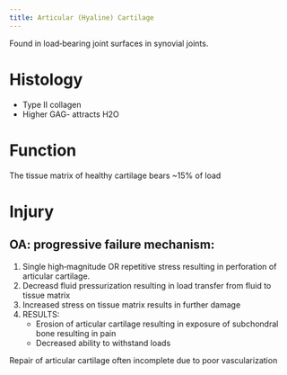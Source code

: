 ```yaml
---
title: Articular (Hyaline) Cartilage
---
```



Found in load‐bearing joint surfaces in
synovial joints.

# Histology

- Type II collagen
- Higher GAG- attracts H2O


# Function

The tissue matrix of healthy cartilage bears ~15% of load

# Injury

## OA: progressive failure mechanism:

1. Single high‐magnitude OR repetitive stress resulting in perforation of articular cartilage.
2. Decreasd fluid pressurization resulting in load transfer
from fluid to tissue matrix
3. Increased stress on tissue matrix results in further
damage
4. RESULTS:
    - Erosion of articular cartilage resulting in exposure of subchondral bone resulting in pain 
    - Decreased ability to withstand loads

Repair of articular cartilage often incomplete due to poor vascularization